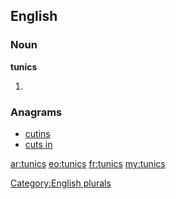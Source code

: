 ==English==

===Noun===
'''tunics'''

# {{plural of|[[tunic]]}}

===Anagrams===
* [[cutins#English|cutins]]
* [[cuts in#English|cuts in]]

[[Category:English plurals]]

[[ar:tunics]]
[[eo:tunics]]
[[fr:tunics]]
[[my:tunics]]